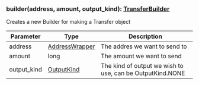 ### builder(address, amount, output_kind): [TransferBuilder](#transferbuilder)

Creates a new Builder for making a Transfer object

| Parameter   | Type                              | Description                                               |
| ----------- | --------------------------------- | --------------------------------------------------------- |
| address     | [AddressWrapper](#addresswrapper) | The addres we want to send to                             |
| amount      | long                              | The amount we want to send                                |
| output_kind | [OutputKind](#outputkind)         | The kind of output we wish to use, can be OutputKind.NONE |

